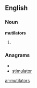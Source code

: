 ==English==

===Noun===
'''mutilators'''

# {{plural of|[[mutilator]]}}

===Anagrams===
* {{alphagram|ailmorsttu}}
* [[stimulator#English|stimulator]]

[[ar:mutilators]]